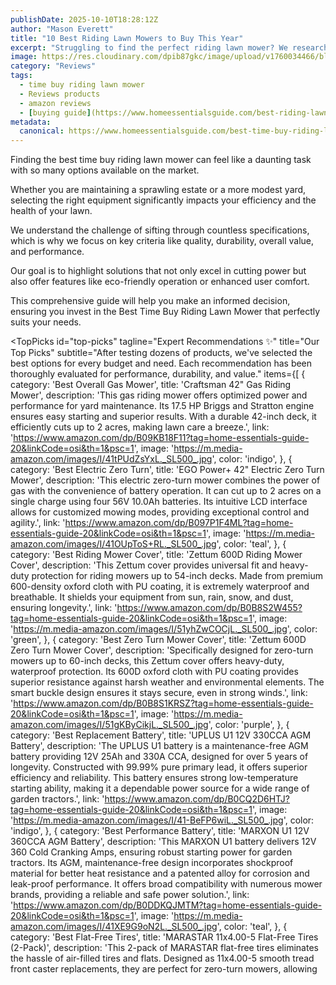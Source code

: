 ```yaml
---
publishDate: 2025-10-10T18:28:12Z
author: "Mason Everett"
title: "10 Best Riding Lawn Mowers to Buy This Year"
excerpt: "Struggling to find the perfect riding lawn mower? We research and review top models so you can confidently choose the best option for your yard and budget."
image: https://res.cloudinary.com/dpib87gkc/image/upload/v1760034466/blog_image_1760034466_u9lgg2.webp
category: "Reviews"
tags:
  - time buy riding lawn mower
  - Reviews products
  - amazon reviews
  - [buying guide](https://www.homeessentialsguide.com/best-riding-lawn-mower)
metadata:
  canonical: https://www.homeessentialsguide.com/best-time-buy-riding-lawn-mower
---
```



<p>
Finding the best time buy riding lawn mower can feel like a daunting task with so many options available on the market.
</p>
<p>
Whether you are maintaining a sprawling estate or a more modest yard, selecting the right equipment significantly impacts your efficiency and the health of your lawn.
</p>
<p>
We understand the challenge of sifting through countless specifications, which is why we focus on key criteria like quality, durability, overall value, and performance.
</p>
<p>
Our goal is to highlight solutions that not only excel in cutting power but also offer features like eco-friendly operation or enhanced user comfort.
</p>
<p>
This comprehensive guide will help you make an informed decision, ensuring you invest in the Best Time Buy Riding Lawn Mower that perfectly suits your needs.
</p>

<TopPicks
  id="top-picks"
  tagline="Expert Recommendations ✨"
  title="Our Top Picks"
  subtitle="After testing dozens of products, we've selected the best options for every budget and need. Each recommendation has been thoroughly evaluated for performance, durability, and value."
  items={[
    {
      category: 'Best Overall Gas Mower',
      title: 'Craftsman 42" Gas Riding Mower',
      description: 'This gas riding mower offers optimized power and performance for yard maintenance. Its 17.5 HP Briggs and Stratton engine ensures easy starting and superior results. With a durable 42-inch deck, it efficiently cuts up to 2 acres, making lawn care a breeze.',
      link: 'https://www.amazon.com/dp/B09KB18F11?tag=home-essentials-guide-20&linkCode=osi&th=1&psc=1',
      image: 'https://m.media-amazon.com/images/I/41tPUdZsYxL._SL500_.jpg',
      color: 'indigo',
    },
    {
      category: 'Best Electric Zero Turn',
      title: 'EGO Power+ 42" Electric Zero Turn Mower',
      description: 'This electric zero-turn mower combines the power of gas with the convenience of battery operation. It can cut up to 2 acres on a single charge using four 56V 10.0Ah batteries. Its intuitive LCD interface allows for customized mowing modes, providing exceptional control and agility.',
      link: 'https://www.amazon.com/dp/B097P1F4ML?tag=home-essentials-guide-20&linkCode=osi&th=1&psc=1',
      image: 'https://m.media-amazon.com/images/I/41OUpToS+RL._SL500_.jpg',
      color: 'teal',
    },
    {
      category: 'Best Riding Mower Cover',
      title: 'Zettum 600D Riding Mower Cover',
      description: 'This Zettum cover provides universal fit and heavy-duty protection for riding mowers up to 54-inch decks. Made from premium 600-density oxford cloth with PU coating, it is extremely waterproof and breathable. It shields your equipment from sun, rain, snow, and dust, ensuring longevity.',
      link: 'https://www.amazon.com/dp/B0B8S2W455?tag=home-essentials-guide-20&linkCode=osi&th=1&psc=1',
      image: 'https://m.media-amazon.com/images/I/51yhZwCOCjL._SL500_.jpg',
      color: 'green',
    },
    {
      category: 'Best Zero Turn Mower Cover',
      title: 'Zettum 600D Zero Turn Mower Cover',
      description: 'Specifically designed for zero-turn mowers up to 60-inch decks, this Zettum cover offers heavy-duty, waterproof protection. Its 600D oxford cloth with PU coating provides superior resistance against harsh weather and environmental elements. The smart buckle design ensures it stays secure, even in strong winds.',
      link: 'https://www.amazon.com/dp/B0B8S1KRSZ?tag=home-essentials-guide-20&linkCode=osi&th=1&psc=1',
      image: 'https://m.media-amazon.com/images/I/51gKByCikjL._SL500_.jpg',
      color: 'purple',
    },
    {
      category: 'Best Replacement Battery',
      title: 'UPLUS U1 12V 330CCA AGM Battery',
      description: 'The UPLUS U1 battery is a maintenance-free AGM battery providing 12V 25Ah and 330A CCA, designed for over 5 years of longevity. Constructed with 99.99% pure primary lead, it offers superior efficiency and reliability. This battery ensures strong low-temperature starting ability, making it a dependable power source for a wide range of garden tractors.',
      link: 'https://www.amazon.com/dp/B0CQ2D6HTJ?tag=home-essentials-guide-20&linkCode=osi&th=1&psc=1',
      image: 'https://m.media-amazon.com/images/I/41-BeFP6wiL._SL500_.jpg',
      color: 'indigo',
    },
    {
      category: 'Best Performance Battery',
      title: 'MARXON U1 12V 360CCA AGM Battery',
      description: 'This MARXON U1 battery delivers 12V 360 Cold Cranking Amps, ensuring robust starting power for garden tractors. Its AGM, maintenance-free design incorporates shockproof material for better heat resistance and a patented alloy for corrosion and leak-proof performance. It offers broad compatibility with numerous mower brands, providing a reliable and safe power solution.',
      link: 'https://www.amazon.com/dp/B0DDKQJMTM?tag=home-essentials-guide-20&linkCode=osi&th=1&psc=1',
      image: 'https://m.media-amazon.com/images/I/41XE9G9oN2L._SL500_.jpg',
      color: 'teal',
    },
    {
      category: 'Best Flat-Free Tires',
      title: 'MARASTAR 11x4.00-5 Flat-Free Tires (2-Pack)',
      description: 'This 2-pack of MARASTAR flat-free tires eliminates the hassle of air-filled tires and flats. Designed as 11x4.00-5 smooth tread front caster replacements, they are perfect for zero-turn mowers, allowing